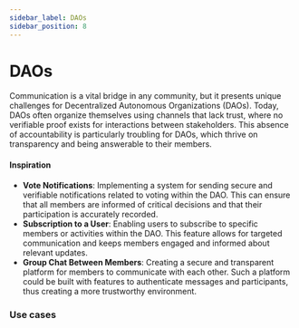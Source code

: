 ```yaml
---
sidebar_label: DAOs
sidebar_position: 8
---
```


# DAOs

Communication is a vital bridge in any community, but it presents unique challenges for Decentralized Autonomous Organizations (DAOs). Today, DAOs often organize themselves using channels that lack trust, where no verifiable proof exists for interactions between stakeholders. This absence of accountability is particularly troubling for DAOs, which thrive on transparency and being answerable to their members.

#### Inspiration

- **Vote Notifications**:
  Implementing a system for sending secure and verifiable notifications related to voting within the DAO. This can ensure that all members are informed of critical decisions and that their participation is accurately recorded.
- **Subscription to a User**:
  Enabling users to subscribe to specific members or activities within the DAO. This feature allows for targeted communication and keeps members engaged and informed about relevant updates.
- **Group Chat Between Members**:
  Creating a secure and transparent platform for members to communicate with each other. Such a platform could be built with features to authenticate messages and participants, thus creating a more trustworthy environment.

### Use cases


<Usecases />
